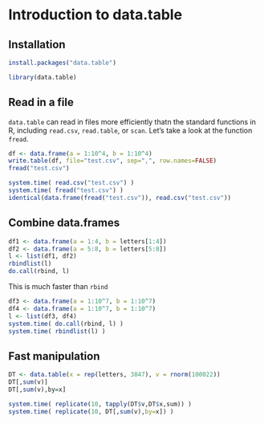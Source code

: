 # Introduction to data.table

## Installation

```r
install.packages("data.table")
```

```r
library(data.table)
```

## Read in a file

`data.table` can read in files more efficiently thatn the standard functions in R, including `read.csv`, `read.table`, or `scan`. Let's take a look at the function `fread`. 

```r
df <- data.frame(a = 1:10^4, b = 1:10^4)
write.table(df, file="test.csv", sep=",", row.names=FALSE)
fread("test.csv")

system.time( read.csv("test.csv") )
system.time( fread("test.csv") )
identical(data.frame(fread("test.csv")), read.csv("test.csv"))
```

## Combine data.frames

```r
df1 <- data.frame(a = 1:4, b = letters[1:4])
df2 <- data.frame(a = 5:8, b = letters[5:8])
l <- list(df1, df2)
rbindlist(l)
do.call(rbind, l)
```

This is much faster than `rbind`

```r
df3 <- data.frame(a = 1:10^7, b = 1:10^7)
df4 <- data.frame(a = 1:10^7, b = 1:10^7)
l <- list(df3, df4)
system.time( do.call(rbind, l) )
system.time( rbindlist(l) )
```

## Fast manipulation

```r
DT <- data.table(x = rep(letters, 3847), v = rnorm(100022)) 
DT[,sum(v)]
DT[,sum(v),by=x]

system.time( replicate(10, tapply(DT$v,DT$x,sum)) )
system.time( replicate(10, DT[,sum(v),by=x]) )
```